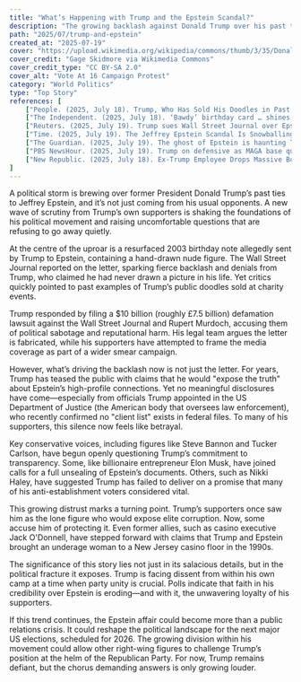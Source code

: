 ```yaml
---
title: "What’s Happening with Trump and the Epstein Scandal?"
description: "The growing backlash against Donald Trump over his past ties to Jeffrey Epstein is stirring doubts within his MAGA base and raising questions about his silence on the scandal."
path: "2025/07/trump-and-epstein"
created_at: "2025-07-19"
cover: "https://upload.wikimedia.org/wikipedia/commons/thumb/3/35/Donald_Trump_%2850042292738%29.jpg/960px-Donald_Trump_%2850042292738%29.jpg?20200625164141"
cover_credit: "Gage Skidmore via Wikimedia Commons"
cover_credit_type: "CC BY-SA 2.0"
cover_alt: "Vote At 16 Campaign Protest"
category: "World Politics"
type: "Top Story"
references: [
    ["People. (2025, July 18). Trump, Who Has Sold His Doodles in Past, Denies Report of Graphic Epstein Letter by Saying He 'Never Wrote a Picture in My Life'.", "https://people.com/trump-doodles-resurface-after-denying-graphic-epstein-letter-11774987"],
    ["The Independent. (2025, July 18). ‘Bawdy’ birthday card … shines new light.", "https://people.com/ex-casino-boss-claims-trump-epstein-brought-underage-girls-casino-floor-11774374"],
    ["Reuters. (2025, July 19). Trump sues Wall Street Journal over Epstein report…", "https://www.reuters.com/world/us/trump-sues-wall-street-journal-over-epstein-report-seeks-10-billion-2025-07-19"],
    ["Time. (2025, July 19). The Jeffrey Epstein Scandal Is Snowballing and Trump Can't Seem to Stop It.", "https://time.com/7302426/jeffrey-epstein-files-trump-takeaways"],
    ["The Guardian. (2025, July 19). The ghost of Epstein is haunting Trump's presidency: inside the 'MAGA' revolt.", "https://www.theguardian.com/news/ng-interactive/2025/jul/19/trump-epstein-maga-revolt"],
    ["PBS NewsHour. (2025, July 19). Trump on defensive as MAGA base questions his Epstein connections.", "https://www.pbs.org/newshour/show/trump-on-defensive-as-maga-base-questions-his-epstein-connections-and-investigation"],
    ["New Republic. (2025, July 18). Ex‑Trump Employee Drops Massive Bombshell.", "https://people.com/ex-casino-boss-claims-trump-epstein-brought-underage-girls-casino-floor-11774374"]
]
---
```


A political storm is brewing over former President Donald Trump’s past ties to Jeffrey Epstein, and it’s not just coming from his usual opponents. A new wave of scrutiny from Trump’s own supporters is shaking the foundations of his political movement and raising uncomfortable questions that are refusing to go away quietly.

At the centre of the uproar is a resurfaced 2003 birthday note allegedly sent by Trump to Epstein, containing a hand-drawn nude figure. The Wall Street Journal reported on the letter, sparking fierce backlash and denials from Trump, who claimed he had never drawn a picture in his life.<Pointer number="1" /> Yet critics quickly pointed to past examples of Trump’s public doodles sold at charity events.<Pointer number="2" />

Trump responded by filing a $10 billion (roughly £7.5 billion) defamation lawsuit against the Wall Street Journal and Rupert Murdoch, accusing them of political sabotage and reputational harm.<Pointer number="3" /> His legal team argues the letter is fabricated, while his supporters have attempted to frame the media coverage as part of a wider smear campaign.<Pointer number="4" />

However, what’s driving the backlash now is not just the letter. For years, Trump has teased the public with claims that he would "expose the truth" about Epstein’s high-profile connections. Yet no meaningful disclosures have come—especially from officials Trump appointed in the US Department of Justice (the American body that oversees law enforcement), who recently confirmed no "client list" exists in federal files.<Pointer number="3" /> To many of his supporters, this silence now feels like betrayal.

Key conservative voices, including figures like Steve Bannon and Tucker Carlson, have begun openly questioning Trump’s commitment to transparency. Some, like billionaire entrepreneur Elon Musk, have joined calls for a full unsealing of Epstein’s documents.<Pointer number="5" />  Others, such as Nikki Haley, have suggested Trump has failed to deliver on a promise that many of his anti-establishment voters considered vital.<Pointer number="6" /> 

This growing distrust marks a turning point. Trump’s supporters once saw him as the lone figure who would expose elite corruption. Now, some accuse him of protecting it. Even former allies, such as casino executive Jack O'Donnell, have stepped forward with claims that Trump and Epstein brought an underage woman to a New Jersey casino floor in the 1990s.<Pointer number="7" />

The significance of this story lies not just in its salacious details, but in the political fracture it exposes. Trump is facing dissent from within his own camp at a time when party unity is crucial. Polls indicate that faith in his credibility over Epstein is eroding—and with it, the unwavering loyalty of his supporters.<Pointer number="5" />

If this trend continues, the Epstein affair could become more than a public relations crisis. It could reshape the political landscape for the next major US elections, scheduled for 2026. The growing division within his movement could allow other right-wing figures to challenge Trump’s position at the helm of the Republican Party. For now, Trump remains defiant, but the chorus demanding answers is only growing louder.
